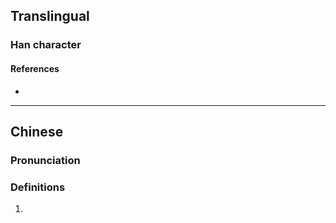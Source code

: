{{character info}}
==Translingual==

===Han character===
{{Han char|rn=96|rad=玉|as=14|sn=18|four=|canj=MGSIT,MGSMT|ids=⿰𤣩監}}

====References====
* {{Han ref|kx=0744.140|dkj=21308|dj=1153.010|hdz=21143.030|uh=74BC|ud=29884}}

----

==Chinese==
{{zh-forms|s=𫞨}}

===Pronunciation===
{{zh-pron
|m=lán
|cat=
}}

===Definitions===
{{zh-hanzi}}

# {{rfdef|zh}}
